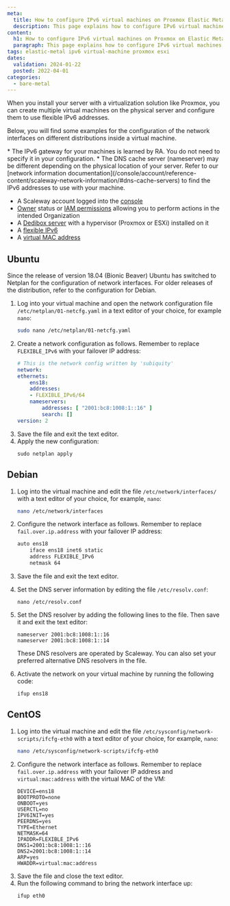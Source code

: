 ```yaml
---
meta:
  title: How to configure IPv6 virtual machines on Proxmox Elastic Metal
  description: This page explains how to configure IPv6 virtual machines on Proxmox on Elastic Metal
content:
  h1: How to configure IPv6 virtual machines on Proxmox on Elastic Metal
  paragraph: This page explains how to configure IPv6 virtual machines on Proxmox on Elastic Metal
tags: elastic-metal ipv6 virtual-machine proxmox esxi
dates:
  validation: 2024-01-22
  posted: 2022-04-01
categories:
  - bare-metal
---
```


When you install your server with a virtualization solution like Proxmox, you can create multiple virtual machines on the physical server and configure them to use flexible IPv6 addresses.

Below, you will find some examples for the configuration of the network interfaces on different distributions inside a virtual machine.

<Message type="tip">
  * The IPv6 gateway for your machines is learned by RA. You do not need to specify it in your configuration.
  * The DNS cache server (nameserver) may be different depending on the physical location of your server. Refer to our [network information documentation](/console/account/reference-content/scaleway-network-information/#dns-cache-servers) to find the IPv6 addresses to use with your machine.
</Message>

<Macro id="requirements" />

- A Scaleway account logged into the [console](https://console.scaleway.com)
- [Owner](/identity-and-access-management/iam/concepts/#owner) status or [IAM permissions](/identity-and-access-management/iam/concepts/#permission) allowing you to perform actions in the intended Organization
- A [Dedibox server](/dedibox/dedicated-servers/how-to/order-a-server) with a hypervisor (Proxmox or ESXi) installed on it
- A [flexible IPv6](/bare-metal/elastic-metal/how-to/order-flexible-ip/)
- A [virtual MAC address](/dedibox-network/ip-failover/concepts/#virtual-mac-address)


## Ubuntu 

Since the release of version 18.04 (Bionic Beaver) Ubuntu has switched to Netplan for the configuration of network interfaces. For older releases of the distribution, refer to the configuration for Debian.

1. Log into your virtual machine and open the network configuration file `/etc/netplan/01-netcfg.yaml` in a text editor of your choice, for example `nano`:
    ```sh
    sudo nano /etc/netplan/01-netcfg.yaml
    ```
2. Create a network configuration as follows. Remember to replace `FLEXIBLE_IPv6` with your failover IP address: 
    ```yaml
    # This is the network config written by 'subiquity'
    network:
    ethernets:
        ens18:
        addresses:
        - FLEXIBLE_IPv6/64
        nameservers:
            addresses: [ "2001:bc8:1008:1::16" ]
            search: []
    version: 2
    ```
3. Save the file and exit the text editor.
4. Apply the new configuration:
    ```
    sudo netplan apply
    ```

## Debian

1. Log into the virtual machine and edit the file `/etc/network/interfaces/` with a text editor of your choice, for example, `nano`:
    ```sh
    nano /etc/network/interfaces
    ```
2. Configure the network interface as follows. Remember to replace `fail.over.ip.address` with your failover IP address:
    ```sh
    auto ens18
        iface ens18 inet6 static
        address FLEXIBLE_IPv6
        netmask 64
    ```
3. Save the file and exit the text editor.
4. Set the DNS server information by editing the file `/etc/resolv.conf`:
    ```
    nano /etc/resolv.conf
    ```
5. Set the DNS resolver by adding the following lines to the file. Then save it and exit the text editor:
    ```
    nameserver 2001:bc8:1008:1::16
    nameserver 2001:bc8:1008:1::14
    ```

    <Message typ="tip">
      These DNS resolvers are operated by Scaleway. You can also set your preferred alternative DNS resolvers in the file.
    </Message>
6. Activate the network on your virtual machine by running the following code:
    ```
    ifup ens18
    ```

## CentOS

1. Log into the virtual machine and edit the file `/etc/sysconfig/network-scripts/ifcfg-eth0` with a text editor of your choice, for example, `nano`:
    ```sh
    nano /etc/sysconfig/network-scripts/ifcfg-eth0
    ```
2. Configure the network interface as follows. Remember to replace `fail.over.ip.address` with your failover IP address and `virtual:mac:address` with the virtual MAC of the VM:
    ```
    DEVICE=ens18
    BOOTPROTO=none
    ONBOOT=yes
    USERCTL=no
    IPV6INIT=yes
    PEERDNS=yes
    TYPE=Ethernet
    NETMASK=64
    IPADDR=FLEXIBLE_IPv6
    DNS1=2001:bc8:1008:1::16
    DNS2=2001:bc8:1008:1::14
    ARP=yes
    HWADDR=virtual:mac:address
    ```
3. Save the file and close the text editor.
4. Run the following command to bring the network interface up:
    ```
    ifup eth0
    ```


